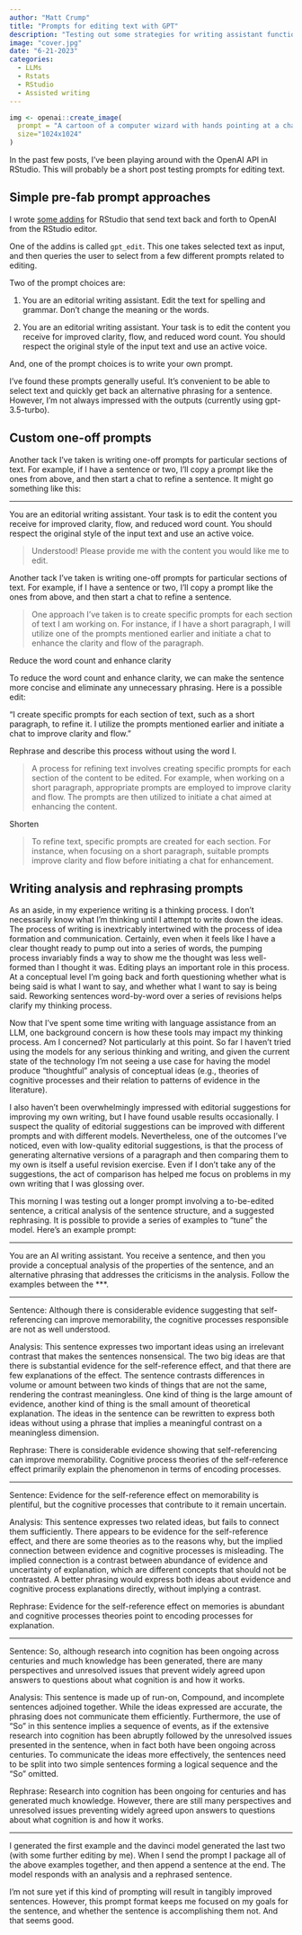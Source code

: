 ```yaml
---
author: "Matt Crump"
title: "Prompts for editing text with GPT"
description: "Testing out some strategies for writing assistant functions from GPT"
image: "cover.jpg"
date: "6-21-2023"
categories: 
  - LLMs
  - Rstats
  - RStudio
  - Assisted writing
---
```


```r
img <- openai::create_image(
  prompt = "A cartoon of a computer wizard with hands pointing at a chalkboard and making suggestions about writing. Realistic line drawing.",
  size="1024x1024"
)
```

In the past few posts, I've been playing around with the OpenAI API in RStudio. This will probably be a short post testing prompts for editing text.

## Simple pre-fab prompt approaches

I wrote [some addins](https://crumplab.com/blog/770_rstudio_gpt/) for RStudio that send text back and forth to OpenAI from the RStudio editor.

One of the addins is called `gpt_edit`. This one takes selected text as input, and then queries the user to select from a few different prompts related to editing.

Two of the prompt choices are:

1.  You are an editorial writing assistant. Edit the text for spelling and grammar. Don't change the meaning or the words.

2.  You are an editorial writing assistant. Your task is to edit the content you receive for improved clarity, flow, and reduced word count. You should respect the original style of the input text and use an active voice.

And, one of the prompt choices is to write your own prompt.

I've found these prompts generally useful. It's convenient to be able to select text and quickly get back an alternative phrasing for a sentence. However, I'm not always impressed with the outputs (currently using gpt-3.5-turbo).

## Custom one-off prompts

Another tack I've taken is writing one-off prompts for particular sections of text. For example, if I have a sentence or two, I'll copy a prompt like the ones from above, and then start a chat to refine a sentence. It might go something like this:

------------------------------------------------------------------------

You are an editorial writing assistant. Your task is to edit the content you receive for improved clarity, flow, and reduced word count. You should respect the original style of the input text and use an active voice.

> Understood! Please provide me with the content you would like me to edit.

Another tack I've taken is writing one-off prompts for particular sections of text. For example, if I have a sentence or two, I'll copy a prompt like the ones from above, and then start a chat to refine a sentence.

> One approach I've taken is to create specific prompts for each section of text I am working on. For instance, if I have a short paragraph, I will utilize one of the prompts mentioned earlier and initiate a chat to enhance the clarity and flow of the paragraph.

Reduce the word count and enhance clarity

::: blockquote
To reduce the word count and enhance clarity, we can make the sentence more concise and eliminate any unnecessary phrasing. Here is a possible edit:

"I create specific prompts for each section of text, such as a short paragraph, to refine it. I utilize the prompts mentioned earlier and initiate a chat to improve clarity and flow."
:::

Rephrase and describe this process without using the word I.

> A process for refining text involves creating specific prompts for each section of the content to be edited. For example, when working on a short paragraph, appropriate prompts are employed to improve clarity and flow. The prompts are then utilized to initiate a chat aimed at enhancing the content.

Shorten

> To refine text, specific prompts are created for each section. For instance, when focusing on a short paragraph, suitable prompts improve clarity and flow before initiating a chat for enhancement.

## Writing analysis and rephrasing prompts

As an aside, in my experience writing is a thinking process. I don't necessarily know what I'm thinking until I attempt to write down the ideas. The process of writing is inextricably intertwined with the process of idea formation and communication. Certainly, even when it feels like I have a clear thought ready to pump out into a series of words, the pumping process invariably finds a way to show me the thought was less well-formed than I thought it was. Editing plays an important role in this process. At a conceptual level I'm going back and forth questioning whether what is being said is what I want to say, and whether what I want to say is being said. Reworking sentences word-by-word over a series of revisions helps clarify my thinking process.

Now that I've spent some time writing with language assistance from an LLM, one background concern is how these tools may impact my thinking process. Am I concerned? Not particularly at this point. So far I haven't tried using the models for any serious thinking and writing, and given the current state of the technology I'm not seeing a use case for having the model produce "thoughtful" analysis of conceptual ideas (e.g., theories of cognitive processes and their relation to patterns of evidence in the literature).

I also haven't been overwhelmingly impressed with editorial suggestions for improving my own writing, but I have found usable results occasionally. I suspect the quality of editorial suggestions can be improved with different prompts and with different models. Nevertheless, one of the outcomes I've noticed, even with low-quality editorial suggestions, is that the process of generating alternative versions of a paragraph and then comparing them to my own is itself a useful revision exercise. Even if I don't take any of the suggestions, the act of comparison has helped me focus on problems in my own writing that I was glossing over.

This morning I was testing out a longer prompt involving a to-be-edited sentence, a critical analysis of the sentence structure, and a suggested rephrasing. It is possible to provide a series of examples to "tune" the model. Here's an example prompt:

------------------------------------------------------------------------

You are an AI writing assistant. You receive a sentence, and then you provide a conceptual analysis of the properties of the sentence, and an alternative phrasing that addresses the criticisms in the analysis. Follow the examples between the \*\*\*.

------------------------------------------------------------------------

Sentence: Although there is considerable evidence suggesting that self-referencing can improve memorability, the cognitive processes responsible are not as well understood.

Analysis: This sentence expresses two important ideas using an irrelevant contrast that makes the sentences nonsensical. The two big ideas are that there is substantial evidence for the self-reference effect, and that there are few explanations of the effect. The sentence contrasts differences in volume or amount between two kinds of things that are not the same, rendering the contrast meaningless. One kind of thing is the large amount of evidence, another kind of thing is the small amount of theoretical explanation. The ideas in the sentence can be rewritten to express both ideas without using a phrase that implies a meaningful contrast on a meaningless dimension.

Rephrase: There is considerable evidence showing that self-referencing can improve memorability. Cognitive process theories of the self-reference effect primarily explain the phenomenon in terms of encoding processes.

------------------------------------------------------------------------

Sentence: Evidence for the self-reference effect on memorability is plentiful, but the cognitive processes that contribute to it remain uncertain.

Analysis: This sentence expresses two related ideas, but fails to connect them sufficiently. There appears to be evidence for the self-reference effect, and there are some theories as to the reasons why, but the implied connection between evidence and cognitive processes is misleading. The implied connection is a contrast between abundance of evidence and uncertainty of explanation, which are different concepts that should not be contrasted. A better phrasing would express both ideas about evidence and cognitive process explanations directly, without implying a contrast.

Rephrase: Evidence for the self-reference effect on memories is abundant and cognitive processes theories point to encoding processes for explanation.

------------------------------------------------------------------------

Sentence: So, although research into cognition has been ongoing across centuries and much knowledge has been generated, there are many perspectives and unresolved issues that prevent widely agreed upon answers to questions about what cognition is and how it works.

Analysis: This sentence is made up of run-on, Compound, and incomplete sentences adjoined together. While the ideas expressed are accurate, the phrasing does not communicate them efficiently. Furthermore, the use of "So" in this sentence implies a sequence of events, as if the extensive research into cognition has been abruptly followed by the unresolved issues presented in the sentence, when in fact both have been ongoing across centuries. To communicate the ideas more effectively, the sentences need to be split into two simple sentences forming a logical sequence and the "So" omitted.

Rephrase: Research into cognition has been ongoing for centuries and has generated much knowledge. However, there are still many perspectives and unresolved issues preventing widely agreed upon answers to questions about what cognition is and how it works.

------------------------------------------------------------------------

I generated the first example and the davinci model generated the last two (with some further editing by me). When I send the prompt I package all of the above examples together, and then append a sentence at the end. The model responds with an analysis and a rephrased sentence.

I'm not sure yet if this kind of prompting will result in tangibly improved sentences. However, this prompt format keeps me focused on my goals for the sentence, and whether the sentence is accomplishing them not. And that seems good.
